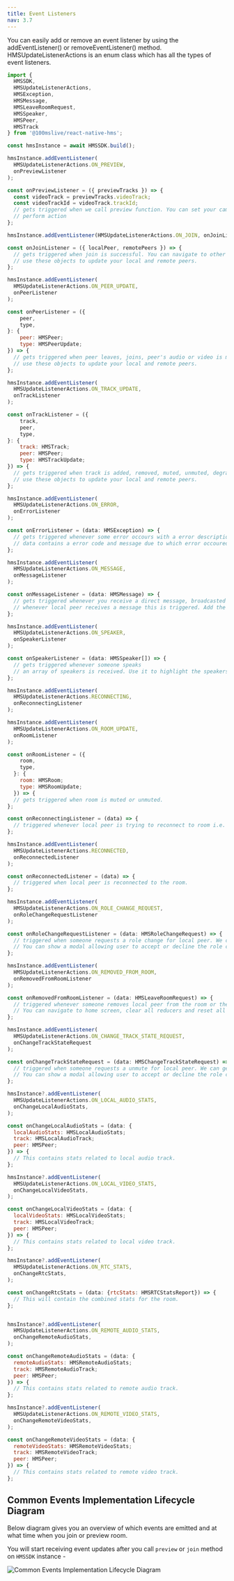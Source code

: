 ```yaml
---
title: Event Listeners
nav: 3.7
---
```


You can easily add or remove an event listener by using the addEventListener() or removeEventListener() method. HMSUpdateListenerActions is an enum class which has all the types of event listeners.

```js
import {
  HMSSDK,
  HMSUpdateListenerActions,
  HMSException,
  HMSMessage,
  HMSLeaveRoomRequest,
  HMSSpeaker,
  HMSPeer,
  HMSTrack
} from '@100mslive/react-native-hms';

const hmsInstance = await HMSSDK.build();

hmsInstance.addEventListener(
  HMSUpdateListenerActions.ON_PREVIEW,
  onPreviewListener
);

const onPreviewListener = ({ previewTracks }) => {
  const videoTrack = previewTracks.videoTrack;
  const videoTrackId = videoTrack.trackId;
  // gets triggered when we call preview function. You can set your camera and mic on/off while joining.
  // perform action
};

hmsInstance.addEventListener(HMSUpdateListenerActions.ON_JOIN, onJoinListener);

const onJoinListener = ({ localPeer, remotePeers }) => {
  // gets triggered when join is successful. You can navigate to other screens.
  // use these objects to update your local and remote peers.
};

hmsInstance.addEventListener(
  HMSUpdateListenerActions.ON_PEER_UPDATE,
  onPeerListener
);

const onPeerListener = ({
    peer,
    type,
}: {
    peer: HMSPeer;
    type: HMSPeerUpdate;
}) => {
  // gets triggered when peer leaves, joins, peer's audio or video is muted, starts or stops speaking, role is changed or becomes dominant speaker.
  // use these objects to update your local and remote peers.
};

hmsInstance.addEventListener(
  HMSUpdateListenerActions.ON_TRACK_UPDATE,
  onTrackListener
);

const onTrackListener = ({
    track,
    peer,
    type,
}: {
    track: HMSTrack;
    peer: HMSPeer;
    type: HMSTrackUpdate;
}) => {
  // gets triggered when track is added, removed, muted, unmuted, degraded and restored back.
  // use these objects to update your local and remote peers.
};

hmsInstance.addEventListener(
  HMSUpdateListenerActions.ON_ERROR,
  onErrorListener
);

const onErrorListener = (data: HMSException) => {
  // gets triggered whenever some error occours with a error description. You can either log it or navigate to some error screen.
  // data contains a error code and message due to which error occoured.
};

hmsInstance.addEventListener(
  HMSUpdateListenerActions.ON_MESSAGE,
  onMessageListener
);

const onMessageListener = (data: HMSMessage) => {
  // gets triggered whenever you receive a direct message, broadcasted message or role-based message.
  // whenever local peer receives a message this is triggered. Add the message to reducer.
};

hmsInstance.addEventListener(
  HMSUpdateListenerActions.ON_SPEAKER,
  onSpeakerListener
);

const onSpeakerListener = (data: HMSSpeaker[]) => {
  // gets triggered whenever someone speaks
  // an array of speakers is received. Use it to highlight the speakers.
};

hmsInstance.addEventListener(
  HMSUpdateListenerActions.RECONNECTING,
  onReconnectingListener
);

hmsInstance.addEventListener(
  HMSUpdateListenerActions.ON_ROOM_UPDATE,
  onRoomListener
);

const onRoomListener = ({
    room,
    type,
  }: {
    room: HMSRoom;
    type: HMSRoomUpdate;
  }) => {
  // gets triggered when room is muted or unmuted.
};

const onReconnectingListener = (data) => {
  // triggered whenever local peer is trying to reconnect to room i.e. bad network.
};

hmsInstance.addEventListener(
  HMSUpdateListenerActions.RECONNECTED,
  onReconnectedListener
);

const onReconnectedListener = (data) => {
  // triggered when local peer is reconnected to the room.
};

hmsInstance.addEventListener(
  HMSUpdateListenerActions.ON_ROLE_CHANGE_REQUEST,
  onRoleChangeRequestListener
);

const onRoleChangeRequestListener = (data: HMSRoleChangeRequest) => {
  // triggered when someone requests a role change for local peer. We can get data.requestedBy.name, data.suggestedRole.name
  // You can show a modal allowing user to accept or decline the role change request whenever this is triggered.
};

hmsInstance.addEventListener(
  HMSUpdateListenerActions.ON_REMOVED_FROM_ROOM,
  onRemovedFromRoomListener
);

const onRemovedFromRoomListener = (data: HMSLeaveRoomRequest) => {
  // triggered whenever someone removes local peer from the room or the room is ended.
  // You can navigate to home screen, clear all reducers and reset all the states whenever this is triggered
};

hmsInstance.addEventListener(
  HMSUpdateListenerActions.ON_CHANGE_TRACK_STATE_REQUEST,
  onChangeTrackStateRequest
);

const onChangeTrackStateRequest = (data: HMSChangeTrackStateRequest) => {
  // triggered when someone requests a unmute for local peer. We can get data.requestedBy.name, data.trackType
  // You can show a modal allowing user to accept or decline the role change request whenever this is triggered.
};

hmsInstance?.addEventListener(
  HMSUpdateListenerActions.ON_LOCAL_AUDIO_STATS,
  onChangeLocalAudioStats,
);

const onChangeLocalAudioStats = (data: {
  localAudioStats: HMSLocalAudioStats;
  track: HMSLocalAudioTrack;
  peer: HMSPeer;
}) => {
  // This contains stats related to local audio track.
};

hmsInstance?.addEventListener(
  HMSUpdateListenerActions.ON_LOCAL_VIDEO_STATS,
  onChangeLocalVideoStats,
);

const onChangeLocalVideoStats = (data: {
  localVideoStats: HMSLocalVideoStats;
  track: HMSLocalVideoTrack;
  peer: HMSPeer;
}) => {
  // This contains stats related to local video track.
};

hmsInstance?.addEventListener(
  HMSUpdateListenerActions.ON_RTC_STATS,
  onChangeRtcStats,
);

const onChangeRtcStats = (data: {rtcStats: HMSRTCStatsReport}) => {
  // This will contain the combined stats for the room.
};


hmsInstance?.addEventListener(
  HMSUpdateListenerActions.ON_REMOTE_AUDIO_STATS,
  onChangeRemoteAudioStats,
);

const onChangeRemoteAudioStats = (data: {
  remoteAudioStats: HMSRemoteAudioStats;
  track: HMSRemoteAudioTrack;
  peer: HMSPeer;
}) => {
  // This contains stats related to remote audio track.
};

hmsInstance?.addEventListener(
  HMSUpdateListenerActions.ON_REMOTE_VIDEO_STATS,
  onChangeRemoteVideoStats,
);

const onChangeRemoteVideoStats = (data: {
  remoteVideoStats: HMSRemoteVideoStats;
  track: HMSRemoteVideoTrack;
  peer: HMSPeer;
}) => {
  // This contains stats related to remote video track.
};
```


## Common Events Implementation Lifecycle Diagram

Below diagram gives you an overview of which events are emitted and at what time when you join or preview room.

You will start receiving event updates after you call `preview` or `join` method on `HMSSDK` instance -

![Common Events Implementation Lifecycle Diagram](/guides/rn-event-lifecycle-diagram.png)
